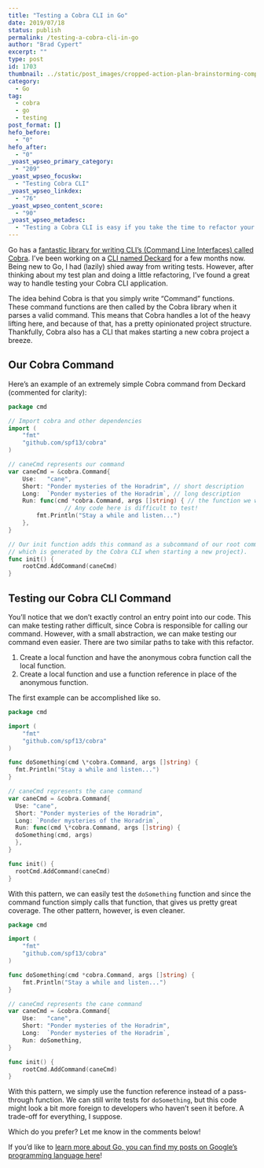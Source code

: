 ```yaml
---
title: "Testing a Cobra CLI in Go"
date: 2019/07/18
status: publish
permalink: /testing-a-cobra-cli-in-go
author: "Brad Cypert"
excerpt: ""
type: post
id: 1703
thumbnail: ../static/post_images/cropped-action-plan-brainstorming-complex-212286-e1563490331368.jpg
category:
  - Go
tag:
  - cobra
  - go
  - testing
post_format: []
hefo_before:
  - "0"
hefo_after:
  - "0"
_yoast_wpseo_primary_category:
  - "209"
_yoast_wpseo_focuskw:
  - "Testing Cobra CLI"
_yoast_wpseo_linkdex:
  - "76"
_yoast_wpseo_content_score:
  - "90"
_yoast_wpseo_metadesc:
  - "Testing a Cobra CLI is easy if you take the time to refactor your command function out into function with an identifier. It can then be tested as normal."
---
```


Go has a [fantastic library for writing CLI’s (Command Line Interfaces) called Cobra](https://github.com/spf13/cobra). I’ve been working on a [CLI named Deckard](https://github.com/bradcypert/deckard) for a few months now. Being new to Go, I had (lazily) shied away from writing tests. However, after thinking about my test plan and doing a little refactoring, I’ve found a great way to handle testing your Cobra CLI application.

The idea behind Cobra is that you simply write “Command” functions. These command functions are then called by the Cobra library when it parses a valid command. This means that Cobra handles a lot of the heavy lifting here, and because of that, has a pretty opinionated project structure. Thankfully, Cobra also has a CLI that makes starting a new cobra project a breeze.

## Our Cobra Command

Here’s an example of an extremely simple Cobra command from Deckard (commented for clarity):

```go
package cmd

// Import cobra and other dependencies
import (
	"fmt"
	"github.com/spf13/cobra"
)

// caneCmd represents our command
var caneCmd = &cobra.Command{
	Use:   "cane",
	Short: "Ponder mysteries of the Horadrim", // short description
	Long:  `Ponder mysteries of the Horadrim`, // long description
	Run: func(cmd *cobra.Command, args []string) { // the function we want to run
                // Any code here is difficult to test!
		fmt.Println("Stay a while and listen...")
	},
}

// Our init function adds this command as a subcommand of our root command
// which is generated by the Cobra CLI when starting a new project).
func init() {
	rootCmd.AddCommand(caneCmd)
}
```

## Testing our Cobra CLI Command

You’ll notice that we don’t exactly control an entry point into our code. This can make testing rather difficult, since Cobra is responsible for calling our command. However, with a small abstraction, we can make testing our command even easier. There are two similar paths to take with this refactor.

1. Create a local function and have the anonymous cobra function call the local function.
2. Create a local function and use a function reference in place of the anonymous function.

The first example can be accomplished like so.

```go
package cmd

import (
	"fmt"
	"github.com/spf13/cobra"
)

func doSomething(cmd \*cobra.Command, args []string) {
  fmt.Println("Stay a while and listen...")
}

// caneCmd represents the cane command
var caneCmd = &cobra.Command{
  Use: "cane",
  Short: "Ponder mysteries of the Horadrim",
  Long: `Ponder mysteries of the Horadrim`,
  Run: func(cmd \*cobra.Command, args []string) {
  doSomething(cmd, args)
  },
}

func init() {
  rootCmd.AddCommand(caneCmd)
}

```

With this pattern, we can easily test the `doSomething` function and since the command function simply calls that function, that gives us pretty great coverage. The other pattern, however, is even cleaner.

```go
package cmd

import (
	"fmt"
	"github.com/spf13/cobra"
)

func doSomething(cmd *cobra.Command, args []string) {
	fmt.Println("Stay a while and listen...")
}

// caneCmd represents the cane command
var caneCmd = &cobra.Command{
	Use:   "cane",
	Short: "Ponder mysteries of the Horadrim",
	Long:  `Ponder mysteries of the Horadrim`,
	Run: doSomething,
}

func init() {
	rootCmd.AddCommand(caneCmd)
}
```

With this pattern, we simply use the function reference instead of a pass-through function. We can still write tests for `doSomething`, but this code might look a bit more foreign to developers who haven’t seen it before. A trade-off for everything, I suppose.

Which do you prefer? Let me know in the comments below!

If you’d like to [learn more about Go, you can find my posts on Google’s programming language here](/tags/go)!
